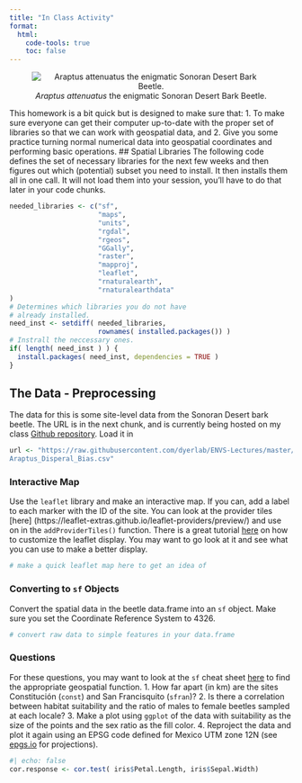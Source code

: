 ```yaml
---
title: "In Class Activity"
format:
  html:
    code-tools: true
    toc: false
---
```

<center>
![*Araptus attenuatus* the enigmatic Sonoran Desert Bark
Beetle.](https://live.staticflickr.com/65535/50441339417_74e04216fa_w_d.jpg)
</center>
This homework is a bit quick but is designed to make sure that:
1. To make sure everyone can get their computer up-to-date with the proper set of
libraries so that we can work with geospatial data, and
2. Give you some practice turning normal numerical data into geospatial coordinates
and performing basic operations.
## Spatial Libraries
The following code defines the set of necessary libraries for the next few weeks
and then figures out which (potential) subset you need to install. It then installs
them all in one call. It will not load them into your session, you'll have to do
that later in your code chunks.
```r
needed_libraries <- c("sf",
                      "maps",
                      "units",
                      "rgdal",
                      "rgeos",
                      "GGally",
                      "raster",
                      "mapproj",
                      "leaflet",
                      "rnaturalearth",
                      "rnaturalearthdata"
)
# Determines which libraries you do not have
# already installed.
need_inst <- setdiff( needed_libraries,
                      rownames( installed.packages()) )
# Instrall the neccessary ones.
if( length( need_inst ) ) {
  install.packages( need_inst, dependencies = TRUE )
}
```
## The Data - Preprocessing
The data for this is some site-level data from the Sonoran Desert bark beetle. The
URL is in the next chunk, and is currently being hosted on my class [Github
repository](https://github.com/dyerlab/ENVS-Lectures). Load it in


```r
url <- "https://raw.githubusercontent.com/dyerlab/ENVS-Lectures/master/data/
Araptus_Disperal_Bias.csv"
```
### Interactive Map
Use the `leaflet` library and make an interactive map. If you can, add a label to
each marker with the ID of the site. You can look at the provider tiles [here]
(https://leaflet-extras.github.io/leaflet-providers/preview/) and use on in the
`addProviderTiles()` function.
There is a great tutorial [here](https://rstudio.github.io/leaflet/map_widget.html)
on how to customize the leaflet display. You may want to go look at it and see
what you can use to make a better display.
```r
# make a quick leaflet map here to get an idea of
```
### Converting to `sf` Objects
Convert the spatial data in the beetle data.frame into an `sf` object. Make sure
you set the Coordinate Reference System to $4326$.
```r
# convert raw data to simple features in your data.frame
```
### Questions
For these questions, you may want to look at the `sf` cheat sheet
[here](https://github.com/rstudio/cheatsheets/raw/main/sf.pdf) to find the
appropriate geospatial function.
1. How far apart (in km) are the sites Constitución (`const`) and San Francisquito
(`sfran`)?
2. Is there a correlation between habitat suitability and the ratio of males to
female beetles sampled at each locale?
3. Make a plot using `ggplot` of the data with suitability as the size of the
points and the sex ratio as the fill color.
4. Reproject the data and plot it again using an EPSG code defined for Mexico UTM
zone 12N (see [epgs.io](https://epsg.io) for projections).
```r
#| echo: false
cor.response <- cor.test( iris$Petal.Length, iris$Sepal.Width)
```





